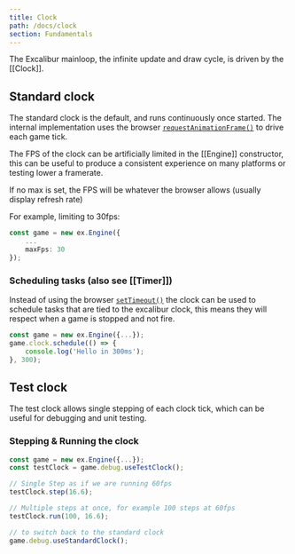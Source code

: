 ```yaml
---
title: Clock
path: /docs/clock
section: Fundamentals
---
```


The Excalibur mainloop, the infinite update and draw cycle, is driven by the [[Clock]].

## Standard clock

The standard clock is the default, and runs continuously once started. The internal implementation uses the browser [`requestAnimationFrame()`](https://developer.mozilla.org/en-US/docs/Web/API/window/requestAnimationFrame) to drive each game tick.

The FPS of the clock can be artificially limited in the [[Engine]] constructor, this can be useful to produce a consistent experience on many platforms or testing lower a framerate.

If no max is set, the FPS will be whatever the browser allows (usually display refresh rate)

For example, limiting to 30fps:

```typescript
const game = new ex.Engine({
    ...
    maxFps: 30
});
```

### Scheduling tasks (also see [[Timer]])

Instead of using the browser [`setTimeout()`](https://developer.mozilla.org/en-US/docs/Web/API/setTimeout) the clock can be used to schedule tasks that are tied to the excalibur clock, this means they will respect when a game is stopped and not fire.

```typescript
const game = new ex.Engine({...});
game.clock.schedule(() => {
    console.log('Hello in 300ms');
}, 300);
```

## Test clock

The test clock allows single stepping of each clock tick, which can be useful for debugging and unit testing.

### Stepping & Running the clock

```typescript
const game = new ex.Engine({...});
const testClock = game.debug.useTestClock();

// Single Step as if we are running 60fps
testClock.step(16.6);

// Multiple steps at once, for example 100 steps at 60fps
testClock.run(100, 16.6);

// to switch back to the standard clock
game.debug.useStandardClock();

```
